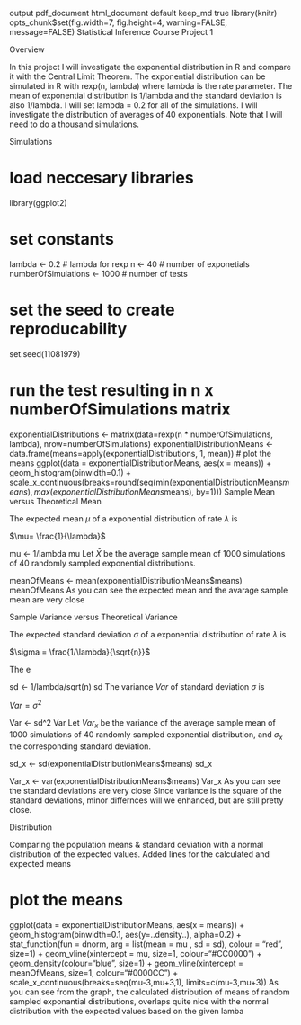 output
pdf_document	html_document
default
keep_md
true
library(knitr)
opts_chunk$set(fig.width=7, fig.height=4, warning=FALSE, message=FALSE)
Statistical Inference Course Project 1

Overview

In this project I will investigate the exponential distribution in R and compare it with the Central Limit Theorem. The exponential distribution can be simulated in R with rexp(n, lambda) where lambda is the rate parameter. The mean of exponential distribution is 1/lambda and the standard deviation is also 1/lambda. I will set lambda = 0.2 for all of the simulations. I will investigate the distribution of averages of 40 exponentials. Note that I will need to do a thousand simulations.

Simulations

# load neccesary libraries
library(ggplot2)

# set constants
lambda <- 0.2 # lambda for rexp
n <- 40 # number of exponetials
numberOfSimulations <- 1000 # number of tests

# set the seed to create reproducability
set.seed(11081979)

# run the test resulting in n x numberOfSimulations matrix
exponentialDistributions <- matrix(data=rexp(n * numberOfSimulations, lambda), nrow=numberOfSimulations)
exponentialDistributionMeans <- data.frame(means=apply(exponentialDistributions, 1, mean))
# plot the means
ggplot(data = exponentialDistributionMeans, aes(x = means)) + 
  geom_histogram(binwidth=0.1) +   
  scale_x_continuous(breaks=round(seq(min(exponentialDistributionMeans$means), max(exponentialDistributionMeans$means), by=1)))
Sample Mean versus Theoretical Mean

The expected mean $\mu$ of a exponential distribution of rate $\lambda$ is

$\mu= \frac{1}{\lambda}$

mu <- 1/lambda
mu
Let $\bar X$ be the average sample mean of 1000 simulations of 40 randomly sampled exponential distributions.

meanOfMeans <- mean(exponentialDistributionMeans$means)
meanOfMeans
As you can see the expected mean and the avarage sample mean are very close

Sample Variance versus Theoretical Variance

The expected standard deviation $\sigma$ of a exponential distribution of rate $\lambda$ is

$\sigma = \frac{1/\lambda}{\sqrt{n}}$

The e

sd <- 1/lambda/sqrt(n)
sd
The variance $Var$ of standard deviation $\sigma$ is

$Var = \sigma^2$

Var <- sd^2
Var
Let $Var_x$ be the variance of the average sample mean of 1000 simulations of 40 randomly sampled exponential distribution, and $\sigma_x$ the corresponding standard deviation.

sd_x <- sd(exponentialDistributionMeans$means)
sd_x

Var_x <- var(exponentialDistributionMeans$means)
Var_x
As you can see the standard deviations are very close Since variance is the square of the standard deviations, minor differnces will we enhanced, but are still pretty close.

Distribution

Comparing the population means & standard deviation with a normal distribution of the expected values. Added lines for the calculated and expected means

# plot the means
ggplot(data = exponentialDistributionMeans, aes(x = means)) + 
  geom_histogram(binwidth=0.1, aes(y=..density..), alpha=0.2) + 
  stat_function(fun = dnorm, arg = list(mean = mu , sd = sd), colour = "red", size=1) + 
  geom_vline(xintercept = mu, size=1, colour="#CC0000") + 
  geom_density(colour="blue", size=1) +
  geom_vline(xintercept = meanOfMeans, size=1, colour="#0000CC") + 
  scale_x_continuous(breaks=seq(mu-3,mu+3,1), limits=c(mu-3,mu+3)) 
As you can see from the graph, the calculated distribution of means of random sampled exponantial distributions, overlaps quite nice with the normal distribution with the expected values based on the given lamba
